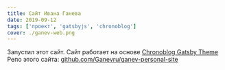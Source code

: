 ```yaml
---
title: Сайт Ивана Ганева
date: 2019-09-12
tags: ['проект', 'gatsbyjs', 'chronoblog']
cover: ./ganev-web.png
---
```


Запустил этот сайт. Сайт работает на основе [Chronoblog Gatsby Theme](https://github.com/Chronoblog/gatsby-theme-chronoblog)  
Репо этого сайта: [github.com/Ganevru/ganev-personal-site](https://github.com/Ganevru/ganev-personal-site)
